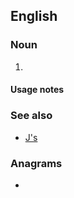 {{also|js|Js|JS|j/s|J's}}
==English==

===Noun===
{{head|en|noun form}}

# {{plural of|en|j}}

====Usage notes====
{{U:en:plurals of letters}}

===See also===
* [[J's]]

===Anagrams===
* {{anagrams|en|a=js|S.J.|SJ}}